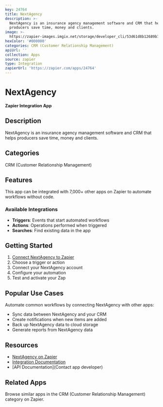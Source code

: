 ```yaml
---
key: 24764
title: NextAgency
description: >-
  NextAgency is an insurance agency management software and CRM that helps
  producers save time, money and clients.
image: >-
  https://zapier-images.imgix.net/storage/developer_cli/53d61d8b12689b7c5c60c4b5f077f3e1.png?auto=format%2Ccompress&ixlib=python-3.0.0&q=50
hexColor: '#000000'
categories: CRM (Customer Relationship Management)
apiUrl: ''
collection: Apps
source: zapier
type: Integration
zapierUrl: 'https://zapier.com/apps/24764'
---
```

# NextAgency

**Zapier Integration App**

## Description

NextAgency is an insurance agency management software and CRM that helps producers save time, money and clients.

## Categories

CRM (Customer Relationship Management)

## Features

This app can be integrated with 7,000+ other apps on Zapier to automate workflows without code.

### Available Integrations

- **Triggers**: Events that start automated workflows
- **Actions**: Operations performed when triggered
- **Searches**: Find existing data in the app

## Getting Started

1. [Connect NextAgency to Zapier](https://zapier.com/apps/24764)
2. Choose a trigger or action
3. Connect your NextAgency account
4. Configure your automation
5. Test and activate your Zap

## Popular Use Cases

Automate common workflows by connecting NextAgency with other apps:

- Sync data between NextAgency and your CRM
- Create notifications when new items are added
- Back up NextAgency data to cloud storage
- Generate reports from NextAgency data

## Resources

- [NextAgency on Zapier](https://zapier.com/apps/24764)
- [Integration Documentation](https://zapier.com/apps/24764/integrations)
- [API Documentation](Contact app developer)

## Related Apps

Browse similar apps in the CRM (Customer Relationship Management) category on Zapier.
